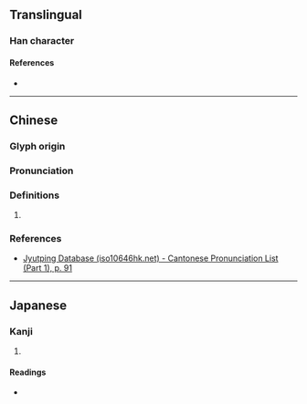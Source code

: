 {{character info}}
==Translingual==


===Han character===
{{Han char|rn=37|rad=大|as=13|sn=16|four=|canj=KYMH|ids=⿱大歲}}

====References====
* {{Han ref|kx=0254.100|dkj=06013|dj=0516.010|hdz=10549.130|uh=596F|ud=22895}}

----
==Chinese==
{{zh-forms
| s = 
| alt = 𫯥 -simp.-
| type = 
}}

===Glyph origin===
{{Han etym}}

===Pronunciation===
{{zh-pron
|m=huò
|c=kut3,kwut3
|cat=
}}

===Definitions===
{{zh-hanzi}}

# {{rfdef|zh}}

===References===
* [http://www.iso10646hk.net/jp/document/download.jsp Jyutping Database (iso10646hk.net) - Cantonese Pronunciation List (Part 1), p. 91]

----

==Japanese==

===Kanji===
{{ja-kanji|grade=|rs=大13}}

# {{rfdef|ja|sort=大13}}

====Readings====
* {{ja-readings|on=かつ, かち|kun=}}